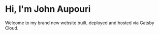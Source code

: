 # Hi, I'm John Aupouri

Welcome to my brand new website built, deployed and hosted via Gatsby Cloud.

